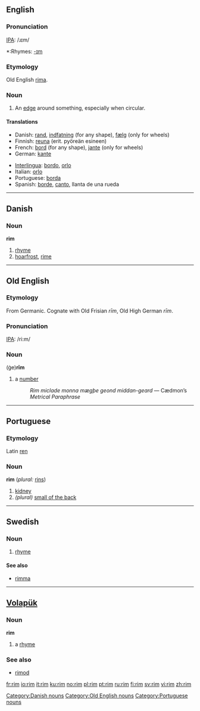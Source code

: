 ==English==

===Pronunciation===
[[IPA]]: /ɹɪm/
*:Rhymes: [[Rhymes:English:-ɪm|-ɪm]]

===Etymology===
Old English [[rima]].

===Noun===
{{en-noun}}

# An [[edge]] around something, especially when circular.

====Translations====
{{top}}
*Danish: [[rand]], [[indfatning]] (for any shape), [[fælg]] (only for wheels)
*Finnish: [[reuna]] (erit. pyöreän esineen)
*French: [[bord]] (for any shape), [[jante]] (only for wheels)
*German: [[kante]] 
{{mid}}
*[[Interlingua]]: [[bordo]], [[orlo]] 
*Italian: [[orlo]] 
*Portuguese: [[borda]] 
*Spanish: [[borde]], [[canto]], llanta de una rueda
{{bottom}}

----

==Danish==

===Noun===
'''rim'''

# [[rhyme]]
# [[hoarfrost]], [[rime]]

[[Category:Danish nouns]]

----

==Old English==

===Etymology===
From Germanic.  Cognate with Old Frisian ''rīm'', Old High German ''rīm''.

===Pronunciation===
[[IPA]]: /ri:m/

===Noun===
(ġe)'''rīm''' {{n}}

# a [[number]]
#:''Rim miclade monna mægþe geond middan-geard'' — Cædmon’s ''Metrical Paraphrase''

[[Category:Old English nouns]]

----

==Portuguese==

===Etymology===
Latin [[ren]]

===Noun===
'''rim''' {{m}} (''plural:'' [[rins]])

# [[kidney]]
#''(plural)'' [[small of the back]]

[[Category:Portuguese nouns]]

----

==Swedish==

===Noun===
{{sv-noun-irreg-n|2=rimmet|4=rimmen}}

# [[rhyme]]

====See also====
*[[rimma]]

----

==[[Volapük]]==

===Noun===
'''rim'''

# a [[rhyme]]

===See also===
*[[rimod]]

[[fr:rim]]
[[io:rim]]
[[it:rim]]
[[ku:rim]]
[[no:rim]]
[[pl:rim]]
[[pt:rim]]
[[ru:rim]]
[[fi:rim]]
[[sv:rim]]
[[vi:rim]]
[[zh:rim]]